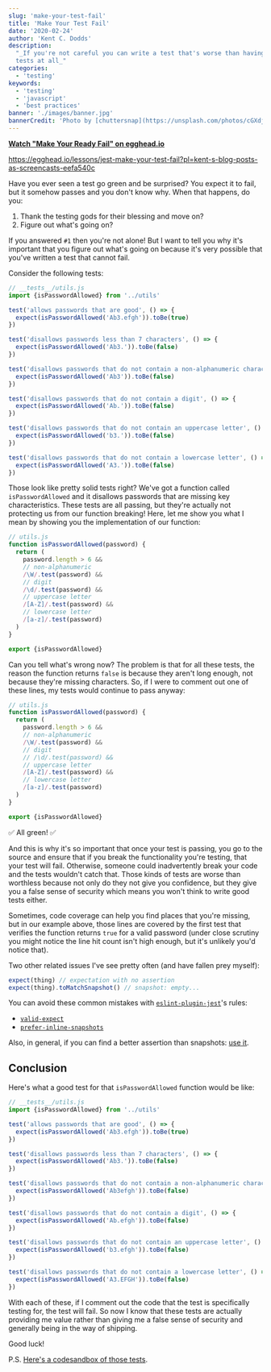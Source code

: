 ```yaml
---
slug: 'make-your-test-fail'
title: 'Make Your Test Fail'
date: '2020-02-24'
author: 'Kent C. Dodds'
description:
  "_If you're not careful you can write a test that's worse than having not
  tests at all_"
categories:
  - 'testing'
keywords:
  - 'testing'
  - 'javascript'
  - 'best practices'
banner: './images/banner.jpg'
bannerCredit: 'Photo by [chuttersnap](https://unsplash.com/photos/cGXdjyP6-NU)'
---
```


**[Watch "Make Your Ready Fail" on egghead.io](https://egghead.io/lessons/jest-make-your-test-fail?pl=kent-s-blog-posts-as-screencasts-eefa540c)**

https://egghead.io/lessons/jest-make-your-test-fail?pl=kent-s-blog-posts-as-screencasts-eefa540c

Have you ever seen a test go green and be surprised? You expect it to fail, but
it somehow passes and you don't know why. When that happens, do you:

1. Thank the testing gods for their blessing and move on?
2. Figure out what's going on?

If you answered `#1` then you're not alone! But I want to tell you why it's
important that you figure out what's going on because it's very possible that
you've written a test that cannot fail.

Consider the following tests:

```javascript
// __tests__/utils.js
import {isPasswordAllowed} from '../utils'

test('allows passwords that are good', () => {
  expect(isPasswordAllowed('Ab3.efgh')).toBe(true)
})

test('disallows passwords less than 7 characters', () => {
  expect(isPasswordAllowed('Ab3.')).toBe(false)
})

test('disallows passwords that do not contain a non-alphanumeric character', () => {
  expect(isPasswordAllowed('Ab3')).toBe(false)
})

test('disallows passwords that do not contain a digit', () => {
  expect(isPasswordAllowed('Ab.')).toBe(false)
})

test('disallows passwords that do not contain an uppercase letter', () => {
  expect(isPasswordAllowed('b3.')).toBe(false)
})

test('disallows passwords that do not contain a lowercase letter', () => {
  expect(isPasswordAllowed('A3.')).toBe(false)
})
```

Those look like pretty solid tests right? We've got a function called
`isPasswordAllowed` and it disallows passwords that are missing key
characteristics. These tests are all passing, but they're actually not
protecting us from our function breaking! Here, let me show you what I mean by
showing you the implementation of our function:

```javascript
// utils.js
function isPasswordAllowed(password) {
  return (
    password.length > 6 &&
    // non-alphanumeric
    /\W/.test(password) &&
    // digit
    /\d/.test(password) &&
    // uppercase letter
    /[A-Z]/.test(password) &&
    // lowercase letter
    /[a-z]/.test(password)
  )
}

export {isPasswordAllowed}
```

Can you tell what's wrong now? The problem is that for all these tests, the
reason the function returns `false` is because they aren't long enough, not
because they're missing characters. So, if I were to comment out one of these
lines, my tests would continue to pass anyway:

```javascript {8}
// utils.js
function isPasswordAllowed(password) {
  return (
    password.length > 6 &&
    // non-alphanumeric
    /\W/.test(password) &&
    // digit
    // /\d/.test(password) &&
    // uppercase letter
    /[A-Z]/.test(password) &&
    // lowercase letter
    /[a-z]/.test(password)
  )
}

export {isPasswordAllowed}
```

✅ All green! ✅

And this is why it's so important that once your test is passing, you go to the
source and ensure that if you break the functionality you're testing, that your
test will fail. Otherwise, someone could inadvertently break your code and the
tests wouldn't catch that. Those kinds of tests are worse than worthless because
not only do they not give you confidence, but they give you a false sense of
security which means you won't think to write good tests either.

Sometimes, code coverage can help you find places that you're missing, but in
our example above, those lines are covered by the first test that verifies the
function returns `true` for a valid password (under close scrutiny you might
notice the line hit count isn't high enough, but it's unlikely you'd notice
that).

Two other related issues I've see pretty often (and have fallen prey myself):

```javascript
expect(thing) // expectation with no assertion
expect(thing).toMatchSnapshot() // snapshot: empty...
```

You can avoid these common mistakes with
[`eslint-plugin-jest`](https://github.com/jest-community/eslint-plugin-jest)'s
rules:

- [`valid-expect`](https://github.com/jest-community/eslint-plugin-jest/blob/master/docs/rules/valid-expect.md)
- [`prefer-inline-snapshots`](https://github.com/jest-community/eslint-plugin-jest/blob/master/docs/rules/prefer-inline-snapshots.md)

Also, in general, if you can find a better assertion than snapshots:
[use it](https://kentcdodds.com/blog/effective-snapshot-testing).

## Conclusion

Here's what a good test for that `isPasswordAllowed` function would be like:

```javascript
// __tests__/utils.js
import {isPasswordAllowed} from '../utils'

test('allows passwords that are good', () => {
  expect(isPasswordAllowed('Ab3.efgh')).toBe(true)
})

test('disallows passwords less than 7 characters', () => {
  expect(isPasswordAllowed('Ab3.')).toBe(false)
})

test('disallows passwords that do not contain a non-alphanumeric character', () => {
  expect(isPasswordAllowed('Ab3efgh')).toBe(false)
})

test('disallows passwords that do not contain a digit', () => {
  expect(isPasswordAllowed('Ab.efgh')).toBe(false)
})

test('disallows passwords that do not contain an uppercase letter', () => {
  expect(isPasswordAllowed('b3.efgh')).toBe(false)
})

test('disallows passwords that do not contain a lowercase letter', () => {
  expect(isPasswordAllowed('A3.EFGH')).toBe(false)
})
```

With each of these, if I comment out the code that the test is specifically
testing for, the test will fail. So now I know that these tests are actually
providing me value rather than giving me a false sense of security and generally
being in the way of shipping.

Good luck!

P.S.
[Here's a codesandbox of those tests](https://codesandbox.io/s/make-your-tests-fail-gifj8).
